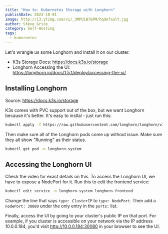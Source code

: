 ```yaml
---
title: "How to: Kubernetes Storage with Longhorn"
publishDate: 2023-10-01
image: http://i3.ytimg.com/vi/_3MPUiB7GPM/hqdefault.jpg
author: Steve Grice
category: Self-Hosting
tags:
  - kubernetes
---
```


Let's wrangle us some Longhorn and install it on our cluster.


<BlogYoutubeVideo videoId="_3MPUiB7GPM" />

- K3s Storage Docs: https://docs.k3s.io/storage
- Longhorn Accessing the UI: https://longhorn.io/docs/1.5.1/deploy/accessing-the-ui/

## Installing Longhorn

Source: https://docs.k3s.io/storage

K3s comes with PVC support out of the box, but we want Longhorn because it's better. It's easy to instlal - just run this:

```bash
kubectl apply -f https://raw.githubusercontent.com/longhorn/longhorn/v1.5.1/deploy/longhorn.yaml
```

Then make sure all of the Longhorn pods come up without issue. Make sure they all show "Running" as their status.

```bash
kubectl get pod -n longhorn-system
```

## Accessing the Longhorn UI

Check the video for exact details on this. To access the Longhorn UI, we have to expose a NodePort for it. Run this to edit the frontend service:

```bash
kubectl edit service -n longhorn-system longhorn-frontend
```

Change the line that says `type: ClusterIP` to `type: NodePort`. Then add a `nodePort: 30080` under the only entry in the `ports:` list.

Finally, access the UI by going to your cluster's public IP on that port. For example, if you cluster is accessible on your network via the IP address 10.0.0.184, you'd visit http://10.0.0.184:30080 in your browser to see the UI.
